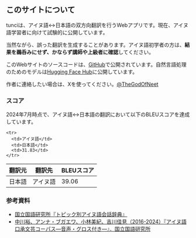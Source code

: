 ## このサイトについて

tunciは、アイヌ語↔日本語の双方向翻訳を行うWebアプリです。現在、アイヌ語学習者に向けて試験的に公開しています。

当然ながら、誤った翻訳を生成することがあります。アイヌ語初学者の方は、**結果を鵜呑みにせず、かならず講師や上級者に確認**してください。

このWebサイトのソースコードは、[GitHub](https://github.com/neet/tunci)で公開されています。自然言語処理のためのモデルは[Hugging Face Hub](https://huggingface.co/aynumosir)に公開しています。

作者に連絡したい場合は、Xを使ってください。[@TheGodOfNeet](https://x.com/TheGodOfNeet)

### スコア

2024年7月時点で、アイヌ語↔日本語の翻訳において以下のBLEUスコアを達成しています。

<table>
  <thead>
    <tr>
      <th>翻訳元</th>
      <th>翻訳先</th>
      <th>BLEUスコア</th>
    </tr>
  </thead>

  <tbody>
    <tr>
      <td>日本語</td>
      <td>アイヌ語</td>
      <td>39.06</td>
    </tr>

    <tr>
      <td>アイヌ語</td>
      <td>日本語</td>
      <td>31.83</td>
    </tr>

  </tbody>
</table>

### 参考資料

- [国立国語研究所『トピック別アイヌ語会話辞典』](https://ainu.ninjal.ac.jp/topic/)
- [中川裕、アンナ・ブガエワ、小林美紀、吉川佳見（2016-2024）『アイヌ語口承文芸コーパス―音声・グロス付き―』．国立国語研究所](https://ainu.ninjal.ac.jp/folklore/)
